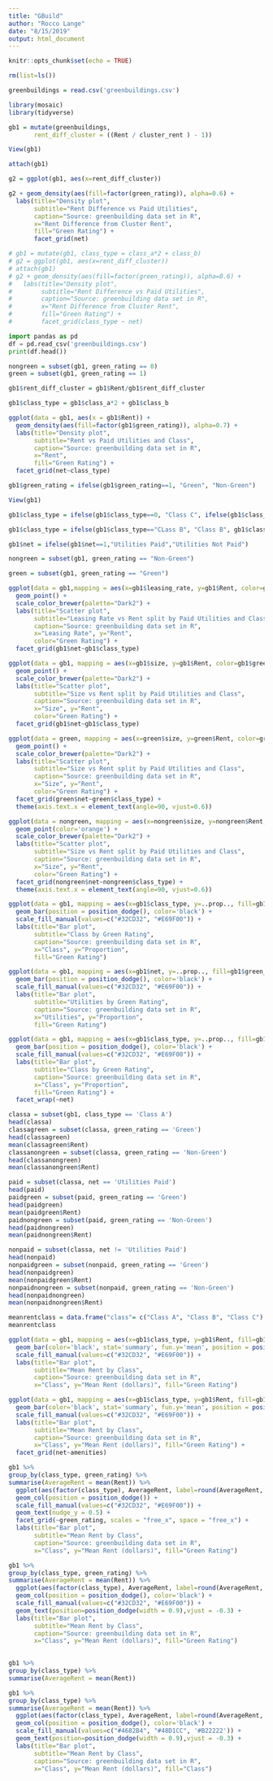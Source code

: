 ```yaml
---
title: "GBuild"
author: "Rocco Lange"
date: "8/15/2019"
output: html_document
---
```


```r
knitr::opts_chunk$set(echo = TRUE)
```

```r
rm(list=ls())
```


```r
greenbuildings = read.csv('greenbuildings.csv')
```

```r
library(mosaic)
library(tidyverse)
```

```r
gb1 = mutate(greenbuildings,
       rent_diff_cluster = ((Rent / cluster_rent ) - 1))
```

```r
View(gb1)
```
```r
attach(gb1)
```


```r
g2 = ggplot(gb1, aes(x=rent_diff_cluster))

g2 + geom_density(aes(fill=factor(green_rating)), alpha=0.6) +
  labs(title="Density plot", 
       subtitle="Rent Difference vs Paid Utilities",
       caption="Source: greenbuilding data set in R",
       x="Rent Difference from Cluster Rent",
       fill="Green Rating") +
       facet_grid(net)
```

```r
# gb1 = mutate(gb1, class_type = class_a*2 + class_b)
# g2 = ggplot(gb1, aes(x=rent_diff_cluster))
# attach(gb1)
# g2 + geom_density(aes(fill=factor(green_rating)), alpha=0.6) +
#   labs(title="Density plot", 
#        subtitle="Rent Difference vs Paid Utilities",
#        caption="Source: greenbuilding data set in R",
#        x="Rent Difference from Cluster Rent",
#        fill="Green Rating") +
#        facet_grid(class_type ~ net)
```

```python
import pandas as pd
df = pd.read_csv('greenbuildings.csv')
print(df.head())
```

```r
nongreen = subset(gb1, green_rating == 0)
green = subset(gb1, green_rating == 1)
```


```r
gb1$rent_diff_cluster = gb1$Rent/gb1$rent_diff_cluster
```

```r
gb1$class_type = gb1$class_a*2 + gb1$class_b
```


```r
ggplot(data = gb1, aes(x = gb1$Rent)) +
  geom_density(aes(fill=factor(gb1$green_rating)), alpha=0.7) + 
  labs(title="Density plot", 
       subtitle="Rent vs Paid Utilities and Class",
       caption="Source: greenbuilding data set in R",
       x="Rent",
       fill="Green Rating") +
  facet_grid(net~class_type) 

```


```r
gb1$green_rating = ifelse(gb1$green_rating==1, "Green", "Non-Green")

View(gb1)
```


```r
gb1$class_type = ifelse(gb1$class_type==0, "Class C", ifelse(gb1$class_type==1, "Class B", "Class A"))
```

```r
gb1$class_type = ifelse(gb1$class_type=="CLass B", "Class B", gb1$class_type)
```


```r
gb1$net = ifelse(gb1$net==1,"Utilities Paid","Utilities Not Paid")
```


```r
nongreen = subset(gb1, green_rating == "Non-Green")
```
```r
green = subset(gb1, green_rating == "Green")
```


```r
ggplot(data = gb1,mapping = aes(x=gb1$leasing_rate, y=gb1$Rent, color=gb1$green_rating),alpha=0.8) +
  geom_point() + 
  scale_color_brewer(palette="Dark2") +
  labs(title="Scatter plot", 
       subtitle="Leasing Rate vs Rent split by Paid Utilities and Class",
       caption="Source: greenbuilding data set in R",
       x="Leasing Rate", y="Rent",
       color="Green Rating") + 
  facet_grid(gb1$net~gb1$class_type)
```



```r
ggplot(data = gb1, mapping = aes(x=gb1$size, y=gb1$Rent, color=gb1$green_rating),alpha=0.7) +
  geom_point() +  
  scale_color_brewer(palette="Dark2") +
  labs(title="Scatter plot", 
       subtitle="Size vs Rent split by Paid Utilities and Class",
       caption="Source: greenbuilding data set in R",
       x="Size", y="Rent",
       color="Green Rating") + 
  facet_grid(gb1$net~gb1$class_type)
```

```r
ggplot(data = green, mapping = aes(x=green$size, y=green$Rent, color=green$green_rating),alpha=0.7) +
  geom_point() +  
  scale_color_brewer(palette="Dark2") +
  labs(title="Scatter plot", 
       subtitle="Size vs Rent split by Paid Utilities and Class",
       caption="Source: greenbuilding data set in R",
       x="Size", y="Rent",
       color="Green Rating") + 
  facet_grid(green$net~green$class_type) +
  theme(axis.text.x = element_text(angle=90, vjust=0.6))
```

```r
ggplot(data = nongreen, mapping = aes(x=nongreen$size, y=nongreen$Rent, color=nongreen$green_rating),alpha=0.7) +
  geom_point(color='orange') +  
  scale_color_brewer(palette="Dark2") +
  labs(title="Scatter plot", 
       subtitle="Size vs Rent split by Paid Utilities and Class",
       caption="Source: greenbuilding data set in R",
       x="Size", y="Rent",
       color="Green Rating") + 
  facet_grid(nongreen$net~nongreen$class_type) +
  theme(axis.text.x = element_text(angle=90, vjust=0.6))
```


```r
ggplot(data = gb1, mapping = aes(x=gb1$class_type, y=..prop.., fill=gb1$green_rating, group=gb1$green_rating)) +
  geom_bar(position = position_dodge(), color='black') +  
  scale_fill_manual(values=c("#32CD32", "#E69F00")) +
  labs(title="Bar plot", 
       subtitle="Class by Green Rating",
       caption="Source: greenbuilding data set in R",
       x="Class", y="Proportion",
       fill="Green Rating") 
```

```r
ggplot(data = gb1, mapping = aes(x=gb1$net, y=..prop.., fill=gb1$green_rating, group=gb1$green_rating)) +
  geom_bar(position = position_dodge(), color='black') +  
  scale_fill_manual(values=c("#32CD32", "#E69F00")) +
  labs(title="Bar plot", 
       subtitle="Utilities by Green Rating",
       caption="Source: greenbuilding data set in R",
       x="Utilities", y="Proportion",
       fill="Green Rating") 
```

```r
ggplot(data = gb1, mapping = aes(x=gb1$class_type, y=..prop.., fill=gb1$green_rating, group=gb1$green_rating)) +
  geom_bar(position = position_dodge(), color='black') +  
  scale_fill_manual(values=c("#32CD32", "#E69F00")) +
  labs(title="Bar plot", 
       subtitle="Class by Green Rating",
       caption="Source: greenbuilding data set in R",
       x="Class", y="Proportion",
       fill="Green Rating") + 
  facet_wrap(~net)
```

```r
classa = subset(gb1, class_type == 'Class A')
head(classa)
classagreen = subset(classa, green_rating == 'Green')
head(classagreen)
mean(classagreen$Rent)
classanongreen = subset(classa, green_rating == 'Non-Green')
head(classanongreen)
mean(classanongreen$Rent)
```
```r
paid = subset(classa, net == 'Utilities Paid')
head(paid)
paidgreen = subset(paid, green_rating == 'Green')
head(paidgreen)
mean(paidgreen$Rent)
paidnongreen = subset(paid, green_rating == 'Non-Green')
head(paidnongreen)
mean(paidnongreen$Rent)
```
```r
nonpaid = subset(classa, net != 'Utilities Paid')
head(nonpaid)
nonpaidgreen = subset(nonpaid, green_rating == 'Green')
head(nonpaidgreen)
mean(nonpaidgreen$Rent)
nonpaidnongreen = subset(nonpaid, green_rating == 'Non-Green')
head(nonpaidnongreen)
mean(nonpaidnongreen$Rent)
```


```r
meanrentclass = data.frame("class"= c("Class A", "Class B", "Class C"), "mean"=c(32.32, 26.39, 23.94) )
meanrentclass
```
```r
ggplot(data = gb1, mapping = aes(x=gb1$class_type, y=gb1$Rent, fill=gb1$green_rating)) +
  geom_bar(color='black', stat='summary', fun.y='mean', position = position_dodge()) +
  scale_fill_manual(values=c("#32CD32", "#E69F00")) +
  labs(title="Bar plot",
       subtitle="Mean Rent by Class",
       caption="Source: greenbuilding data set in R",
       x="Class", y="Mean Rent (dollars)", fill="Green Rating") 


```
```r
ggplot(data = gb1, mapping = aes(x=gb1$class_type, y=gb1$Rent, fill=gb1$green_rating)) +
  geom_bar(color='black', stat='summary', fun.y='mean', position = position_dodge()) +
  scale_fill_manual(values=c("#32CD32", "#E69F00")) +
  labs(title="Bar plot",
       subtitle="Mean Rent by Class",
       caption="Source: greenbuilding data set in R",
       x="Class", y="Mean Rent (dollars)", fill="Green Rating") + 
  facet_grid(net~amenities)
```
```r
gb1 %>% 
group_by(class_type, green_rating) %>% 
summarise(AverageRent = mean(Rent)) %>% 
  ggplot(aes(factor(class_type), AverageRent, label=round(AverageRent, 2), group=green_rating, fill=factor(green_rating))) +
  geom_col(position = position_dodge()) +
  scale_fill_manual(values=c("#32CD32", "#E69F00")) +
  geom_text(nudge_y = 0.5) +
  facet_grid(~green_rating, scales = "free_x", space = "free_x") +
  labs(title="Bar plot",
       subtitle="Mean Rent by Class",
       caption="Source: greenbuilding data set in R",
       x="Class", y="Mean Rent (dollars)", fill="Green Rating")
```
```r
gb1 %>% 
group_by(class_type, green_rating) %>% 
summarise(AverageRent = mean(Rent)) %>% 
  ggplot(aes(factor(class_type), AverageRent, label=round(AverageRent, 2), fill=factor(green_rating))) +
  geom_col(position = position_dodge(), color='black') +
  scale_fill_manual(values=c("#32CD32", "#E69F00")) +
  geom_text(position=position_dodge(width = 0.9),vjust = -0.3) +
  labs(title="Bar plot",
       subtitle="Mean Rent by Class",
       caption="Source: greenbuilding data set in R",
       x="Class", y="Mean Rent (dollars)", fill="Green Rating")
  
```

```r
gb1 %>% 
group_by(class_type) %>% 
summarise(AverageRent = mean(Rent))
```

```r
gb1 %>% 
group_by(class_type) %>% 
summarise(AverageRent = mean(Rent)) %>% 
  ggplot(aes(factor(class_type), AverageRent, label=round(AverageRent, 2), fill=factor(class_type))) +
  geom_col(position = position_dodge(), color='black') +
  scale_fill_manual(values=c("#4682B4", "#48D1CC", '#B22222')) +
  geom_text(position=position_dodge(width = 0.9),vjust = -0.3) +
  labs(title="Bar plot",
       subtitle="Mean Rent by Class",
       caption="Source: greenbuilding data set in R",
       x="Class", y="Mean Rent (dollars)", fill="Class")
```

